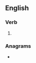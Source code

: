 ==English==

===Verb===
{{head|en|verb form}}

# {{present participle of|en|rick|nocat=1}}

===Anagrams===
* {{anagrams|en|a=cgiiknr|kingric}}